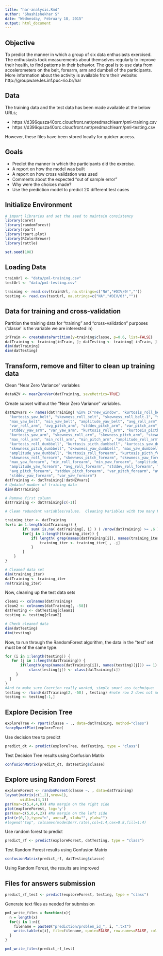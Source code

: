 ```yaml
---
title: "har-analysis.Rmd"
author: "Shashishekhar S"
date: "Wednesday, February 18, 2015"
output: html_document
---
```



## Objective

To predict the manner in which a group of six data enthusiasts exercised. The enthusiasts took measurements about themselves regularly to improve their health, to find patterns in their behavior. The goal is to use data from accelerometers on the belt, forearm, arm and dumbell of the participants.
More information about the activity is available from their website: http://groupware.les.inf.puc-rio.br/har

## Data

The training data and the test data has been made available at the below URLs;

 - https://d396qusza40orc.cloudfront.net/predmachlearn/pml-training.csv
 - https://d396qusza40orc.cloudfront.net/predmachlearn/pml-testing.csv

However, these files have been stored locally for quicker access.


## Goals

 * Predict the manner in which the participants did the exercise. 
 * A report on how the model was built
 * A report on how cross validation was used
 * Comments about the expected "out of sample error"
 * Why were the choices made?
 * Use the prediction model to predict 20 different test cases

## Initialize Environment

```r
# import libraries and set the seed to maintain consistency
library(caret)
library(randomForest)
library(rpart)
library(rpart.plot)
library(RColorBrewer)
library(rattle)

set.seed(108)
```

## Loading Data

```r
trainUrl <- "data/pml-training.csv"
testUrl <- "data/pml-testing.csv"
```

```r
training <- read.csv(trainUrl, na.strings=c("NA","#DIV/0!",""))
testing <- read.csv(testUrl, na.strings=c("NA","#DIV/0!",""))
```

## Data for training and cross-validation

Partition the training data for "training" and "cross-validation" purposes 
('classe' is the variable we are interested in)

```r
inTrain <- createDataPartition(y=training$classe, p=0.6, list=FALSE)
datTraining <- training[inTrain, ]; datTesting <- training[-inTrain, ]
dim(datTraining)
dim(datTesting)
```


## Transform, remove and filter to clean up training data

Clean "Near Zero Variance" variables

```r

dataNZV <- nearZeroVar(datTraining, saveMetrics=TRUE)
```

Create subset without the "Near Zero Variance" variables.

```r
datNZVvars <- names(datTraining) %in% c("new_window", "kurtosis_roll_belt", "kurtosis_picth_belt",
  "kurtosis_yaw_belt", "skewness_roll_belt", "skewness_roll_belt.1", "skewness_yaw_belt",
  "max_yaw_belt", "min_yaw_belt", "amplitude_yaw_belt", "avg_roll_arm", "stddev_roll_arm",
  "var_roll_arm", "avg_pitch_arm", "stddev_pitch_arm", "var_pitch_arm", "avg_yaw_arm",
  "stddev_yaw_arm", "var_yaw_arm", "kurtosis_roll_arm", "kurtosis_picth_arm",
  "kurtosis_yaw_arm", "skewness_roll_arm", "skewness_pitch_arm", "skewness_yaw_arm",
  "max_roll_arm", "min_roll_arm", "min_pitch_arm", "amplitude_roll_arm", "amplitude_pitch_arm",
  "kurtosis_roll_dumbbell", "kurtosis_picth_dumbbell", "kurtosis_yaw_dumbbell", "skewness_roll_dumbbell",
  "skewness_pitch_dumbbell", "skewness_yaw_dumbbell", "max_yaw_dumbbell", "min_yaw_dumbbell",
  "amplitude_yaw_dumbbell", "kurtosis_roll_forearm", "kurtosis_picth_forearm", "kurtosis_yaw_forearm",
  "skewness_roll_forearm", "skewness_pitch_forearm", "skewness_yaw_forearm", "max_roll_forearm",
  "max_yaw_forearm", "min_roll_forearm", "min_yaw_forearm", "amplitude_roll_forearm",
  "amplitude_yaw_forearm", "avg_roll_forearm", "stddev_roll_forearm", "var_roll_forearm",
  "avg_pitch_forearm", "stddev_pitch_forearm", "var_pitch_forearm", "avg_yaw_forearm",
  "stddev_yaw_forearm", "var_yaw_forearm")
datTraining <- datTraining[!datNZVvars]
# Updated number of training data
dim(datTraining)

# Remove first column
datTraining <- datTraining[c(-1)]

# Clean redundant variables/values.  Cleaning Variables with too many NAs.

training_iter <- datTraining 
for(i in 1:length(datTraining)) { 
        if( sum( is.na( datTraining[, i] ) ) /nrow(datTraining) >= .6 ) { 
		for(j in 1:length(training_iter)) {
			if( length( grep(names(datTraining[i]), names(training_iter)[j]) ) == 1)  { 
				training_iter <- training_iter[ , -j] 
			}	
		} 
	}
}

# Cleaned data set
dim(training_iter)
datTraining <- training_iter
rm(training_iter)
```

Now, cleaning up the test data sets

```r
clean1 <- colnames(datTraining)
clean2 <- colnames(datTraining[, -58])
datTesting <- datTesting[clean1]
testing <- testing[clean2]

# Check cleaned data
dim(datTesting)
dim(testing)
```

Now, to run through the RandomForest algorithm, the data in the "test" set must be of the same type.

```r
for (i in 1:length(testing)) {
   for (j in 1:length(datTraining)) {
	   if(length(grep(names(datTraining[i]), names(testing)[j])) == 1)  {
	       class(testing[j]) <- class(datTraining[i])
     }      
  }     
}
#And to make sure Coertion really worked, simple smart ass technique:
testing <- rbind(datTraining[2, -58] , testing) #note row 2 does not mean anything, this will be removed right.. now:
testing <- testing[-1,]
```

## Explore Decision Tree

```r
exploreTree <- rpart(classe ~ ., data=datTraining, method="class")
fancyRpartPlot(exploreTree)
```

Use decision tree to predict

```r
predict_dt <- predict(exploreTree, datTesting, type = "class")
```

Test Decision Tree results using Confusion Matrix

```r
confusionMatrix(predict_dt, datTesting$classe)
```

## Explore using Random Forest

```r
exploreForest <- randomForest(classe ~. , data=datTraining)
layout(matrix(c(1,2),nrow=1),
       width=c(4,1)) 
par(mar=c(5,4,4,0)) #No margin on the right side
plot(exploreForest, log='y')
par(mar=c(5,0,4,2)) #No margin on the left side
plot(c(0,1),type="n", axes=F, xlab="", ylab="")
#legend("top", colnames(model$err.rate),col=1:4,cex=0.8,fill=1:4)
```

Use random forest to predict
```r
predict_rf <- predict(exploreForest, datTesting, type = "class")
```

Test Random Forest results using Confusion Matrix
```r
confusionMatrix(predict_rf, datTesting$classe)
```

Using Random Forest, the results are improved

## Files for answers submission

```r
predict_rf_test <- predict(exploreForest, testing, type = "class")
```

Generate text files as needed for submission
```r

pml_write_files = function(x){
  n = length(x)
  for(i in 1:n){
    filename = paste0("prediction/problem_id_", i, ".txt")
    write.table(x[i], file=filename, quote=FALSE, row.names=FALSE, col.names=FALSE)
  }
}

pml_write_files(predict_rf_test)
```
